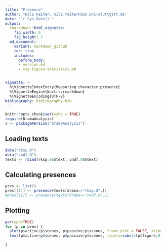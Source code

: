 ```yaml
---
title: "Presence"
author: "Nils Reiter, nils.reiter@ims.uni-stuttgart.de"
date: "`r Sys.Date()`"
output: 
  rmarkdown::html_vignette:
    fig_width: 6
    fig_height: 5
  md_document:
    variant: markdown_github
    toc: true
    includes:
      before_body:
      - version.md
      - vig-Figure-Statistics.md


vignette: >
  %\VignetteIndexEntry{Measuring character presence}
  %\VignetteEngine{knitr::rmarkdown}
  %\VignetteEncoding{UTF-8}
bibliography: bibliography.bib
---
```


```r
knitr::opts_chunk$set(echo = TRUE)
require(DramaAnalysis)
v <- packageVersion("DramaAnalysis")
```

## Loading texts

```r
data("rksp.0")
data("vndf.0")
texts <- rbind(rksp.0$mtext, vndf.0$mtext)
```

## Calculating presences
```r
pres <- list()
pres[[1]] <- presence(texts[drama=="rksp.0",])
#pres[[2]] <- presence(texts[drama=="vndf.0",])

```

## Plotting

```r
par(xpd=TRUE)
for (p in pres) {
  plot(p$active/p$scenes, p$passive/p$scenes, frame.plot = FALSE, xlim=c(0,1), ylim=c(0,1), xlab="Active", ylab="Passive")
  text(p$active/p$scenes, p$passive/p$scenes, labels=substr(p$figure,0,20), pos=3)
  
}

```